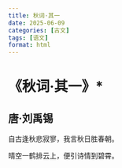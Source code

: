 ```yaml
---
title: 秋词·其一
date: 2025-06-09
categories: [古文]
tags: [语文]
format: html
---
```

# 《秋词·其一》*
## 唐·刘禹锡
自古逢秋悲寂寥，我言秋日胜春朝。

晴空一鹤排云上，便引诗情到碧霄。